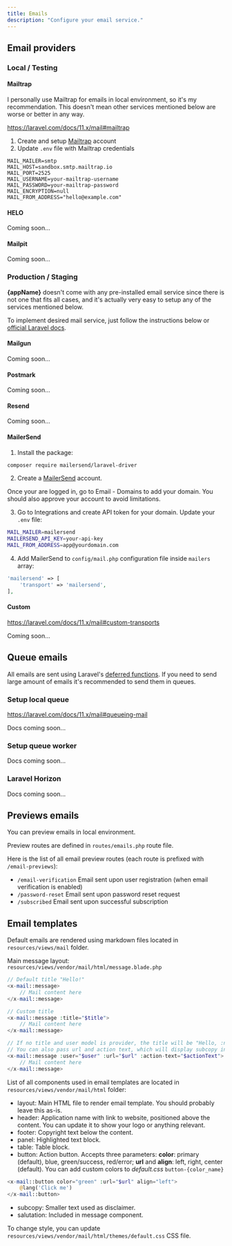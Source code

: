 ```yaml
---
title: Emails
description: "Configure your email service."
---
```



## Email providers

### Local / Testing

#### Mailtrap

I personally use Mailtrap for emails in local environment, so it's my recommendation. This doesn't mean other services mentioned below are worse or better in any way.

https://laravel.com/docs/11.x/mail#mailtrap

1. Create and setup [Mailtrap](https://mailtrap.io/) account
2. Update `.env` file with Mailtrap credentials

```
MAIL_MAILER=smtp
MAIL_HOST=sandbox.smtp.mailtrap.io
MAIL_PORT=2525
MAIL_USERNAME=your-mailtrap-username
MAIL_PASSWORD=your-mailtrap-password
MAIL_ENCRYPTION=null
MAIL_FROM_ADDRESS="hello@example.com"
```

#### HELO

Coming soon...

#### Mailpit

Coming soon...

### Production / Staging

**{appName}** doesn't come with any pre-installed email service since there is not one that fits all cases, and it's actually very easy to setup any of the services mentioned below.

To implement desired mail service, just follow the instructions below or [official Laravel docs](https://laravel.com/docs/11.x/mail#driver-prerequisites).

#### Mailgun

Coming soon...

#### Postmark

Coming soon...

#### Resend

Coming soon...

#### MailerSend

1. Install the package:

```bash
composer require mailersend/laravel-driver
```

2. Create a [MailerSend](https://www.mailersend.com/signup) account.

Once your are logged in, go to Email - Domains to add your domain. You should also approve your account to avoid limitations.

3. Go to Integrations and create API token for your domain. Update your `.env` file:

```bash
MAIL_MAILER=mailersend
MAILERSEND_API_KEY=your-api-key
MAIL_FROM_ADDRESS=app@yourdomain.com
```

4. Add MailerSend to `config/mail.php` configuration file inside `mailers` array:

```php
'mailersend' => [
    'transport' => 'mailersend',
],
```

#### Custom

https://laravel.com/docs/11.x/mail#custom-transports

Coming soon...

## Queue emails

All emails are sent using Laravel's [deferred functions](https://laravel.com/docs/11.x/helpers#deferred-functions). If you need to send large amount of emails it's recommended to send them in queues.

### Setup local queue

https://laravel.com/docs/11.x/mail#queueing-mail

Docs coming soon...

### Setup queue worker

Docs coming soon...

### Laravel Horizon

Docs coming soon...

## Previews emails

You can preview emails in local environment.

Preview routes are defined in `routes/emails.php` route file.

Here is the list of all email preview routes (each route is prefixed with `/email-previews`):

- `/email-verification` Email sent upon user registration (when email verification is enabled)
- `/password-reset` Email sent upon password reset request
- `/subscribed` Email sent upon successful subscription

## Email templates

Default emails are rendered using markdown files located in `resources/views/mail` folder.

Main message layout: `resources/views/vendor/mail/html/message.blade.php`

```php
// Default title "Hello!"
<x-mail::message>
    // Mail content here
</x-mail::message>

// Custom title
<x-mail::message :title="$title">
    // Mail content here
</x-mail::message>

// If no title and user model is provider, the title will be "Hello, :name!" where name is user's name
// You can also pass url and action text, which will display subcopy in cases where button is not rendered
<x-mail::message :user="$user" :url="$url" :action-text="$actionText">
    // Mail content here
</x-mail::message>
```

List of all components used in email templates are located in `resources/views/vendor/mail/html` folder:

- layout: Main HTML file to render email template. You should probably leave this as-is.
- header: Application name with link to website, positioned above the content. You can update it to show your logo or anything relevant.
- footer: Copyright text below the content.
- panel: Highlighted text block.
- table: Table block.
- button: Action button. Accepts three parameters: **color**: primary (default), blue, green/success, red/error; **url** and **align**: left, right, center (default). You can add custom colors to _default.css_ `button-{color_name}`

```php
<x-mail::button color="green" :url="$url" align="left">
    @lang('Click me')
</x-mail::button>
```

- subcopy: Smaller text used as disclaimer.
- salutation: Included in message component.

To change style, you can update `resources/views/vendor/mail/html/themes/default.css` CSS file.
